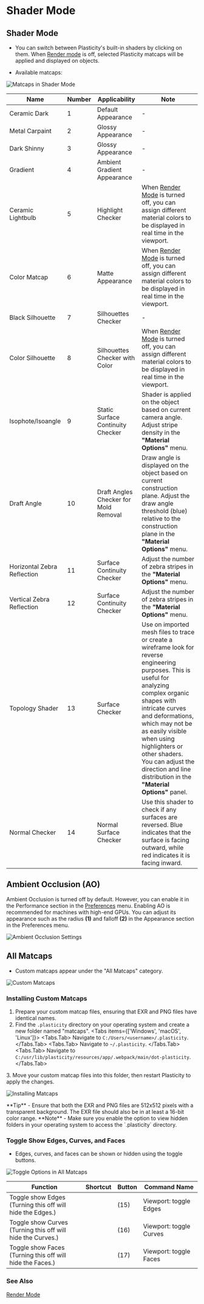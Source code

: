 
# Shader Mode

## Shader Mode
- You can switch between Plasticity's built-in shaders by clicking on them. When [Render mode](/plasticity-essentials/view-mode) is off, selected Plasticity matcaps will be applied and displayed on objects.

- Available matcaps:

![Matcaps in Shader Mode](/img/shader-mode-preview.png)

| Name | Number | Applicability | Note |
| ---- | ------ | ------------- | ---- |
| Ceramic Dark|   1    | Default Appearance |  -  |
| Metal Carpaint   |   2    |   Glossy Appearance    |  -  |
| Dark Shinny  |  3     |  Glossy Appearance     |  -  |
| Gradient  |    4   |   Ambient Gradient Appearance    |  -  |
| Ceramic Lightbulb  |   5    |  Highlight Checker     |  When [Render Mode](/plasticity-essentials/view-mode) is turned off, you can assign different material colors to be displayed in real time in the viewport. |
| Color Matcap |   6    |  Matte Appearance   | When [Render Mode](/plasticity-essentials/view-mode) is turned off, you can assign different material colors to be displayed in real time in the viewport. |
| Black Silhouette     |  7     |  Silhouettes Checker |  -   |
| Color Silhouette    |  8     |  Silhouettes Checker with Color | When [Render Mode](/plasticity-essentials/view-mode) is turned off, you can assign different material colors to be displayed in real time in the viewport. |
| Isophote/Isoangle   |   9     |   Static Surface Continuity Checker         | Shader is applied on the object based on current camera angle. Adjust stripe density in the **"Material Options"** menu. |
| Draft Angle          |   10    | Draft Angles Checker for Mold Removal       |  Draw angle is displayed on the object based on current construction plane. Adjust the draw angle threshold (blue) relative to the construction plane in the **"Material Options"** menu. |
| Horizontal Zebra Reflection    |  11     |   Surface Continuity Checker                |  Adjust the number of zebra stripes in the **"Material Options"** menu. |
| Vertical Zebra Reflection     |  12     |  Surface Continuity Checker                 |  Adjust the number of zebra stripes in the **"Material Options"** menu.  |
| Topology Shader    |  13    |  Surface Checker                 |  Use on imported mesh files to trace or create a wireframe look for reverse engineering purposes. This is useful for analyzing complex organic shapes with intricate curves and deformations, which may not be as easily visible when using highlighters or other shaders. You can adjust the direction and line distribution in the **"Material Options"** panel. |
| Normal Checker     |  14    |  Normal Surface Checker                 |  Use this shader to check if any surfaces are reversed. Blue indicates that the surface is facing outward, while red indicates it is facing inward. |

## Ambient Occlusion (AO)

Ambient Occlusion is turned off by default. However, you can enable it in the Performance section in the [Preferences](/plasticity-essentials/preferences) menu. Enabling AO is recommended for machines with high-end GPUs. You can adjust its appearance such as the radius **(1)** and falloff **(2)** in the Appearance section in the Preferences menu.

![Ambient Occlusion Settings](/img/ao-settings.png)

## All Matcaps
- Custom matcaps appear under the "All Matcaps" category.

![Custom Matcaps](/img/custom-matcaps-preview.png)

### Installing Custom Matcaps

1. Prepare your custom matcap files, ensuring that EXR and PNG files have identical names.
2. Find the `.plasticity` directory on your operating system and create a new folder named "matcaps".
<Tabs items={['Windows', 'macOS', 'Linux']}>
    <Tabs.Tab>
    Navigate to `C:/Users/<username>/.plasticity`.
    </Tabs.Tab>
    <Tabs.Tab>
    Navigate to `~/.plasticity`.
    </Tabs.Tab>
    <Tabs.Tab>
    Navigate to `C:/usr/lib/plasticity/resources/app/.webpack/main/dot-plasticity`.
    </Tabs.Tab>
</Tabs>
3. Move your custom matcap files into this folder, then restart Plasticity to apply the changes.

![Installing Matcaps](/img/installing-matcaps-preview.png)

<Callout type="info" emoji="💡">
**Tip**     
- Ensure that both the EXR and PNG files are 512x512 pixels with a transparent background. The EXR file should also be in at least a 16-bit color range.
</Callout>

<Callout emoji="❗">
**Note**     
- Make sure you enable the option to view hidden folders in your operating system to access the `.plasticity` directory.
</Callout>

### Toggle Show Edges, Curves, and Faces

- Edges, curves, and faces can be shown or hidden using the toggle buttons.

![Toggle Options in All Matcaps](/img/toggle-edges-curves-faces.png)

| Function                                                      | Shortcut | Button | Command Name           |
| ------------------------------------------------------------- | ------- | ------ | ---------------------- |
| Toggle show Edges <br />(Turning this off will hide the Edges.) |         | (15)   | Viewport: toggle Edges |
| Toggle show Curves <br />(Turning this off will hide the Curves.) |         | (16)   | Viewport: toggle Curves |
| Toggle show Faces <br />(Turning this off will hide the Faces.) |         | (17)   | Viewport: toggle Faces |
 

### See Also
[Render Mode](/plasticity/essentials/render-mode)